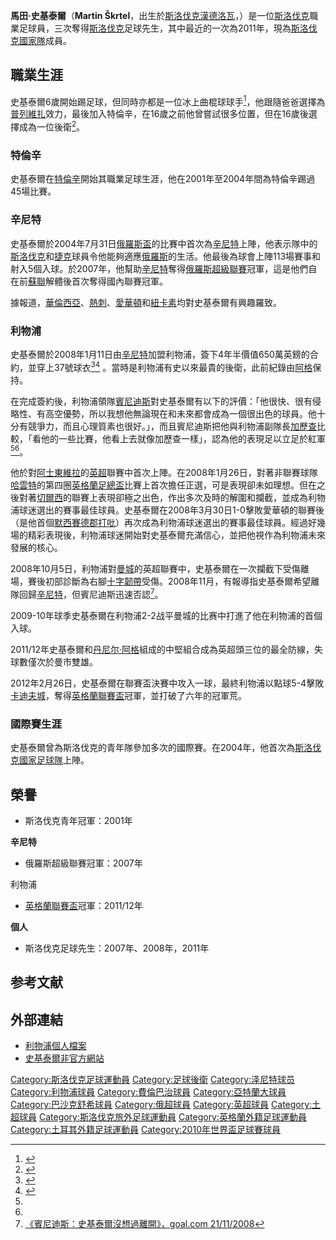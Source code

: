 {{noteTA
|G1=足球
|G2=uefa
|G3=EPL
|G4=liverpoolfc
|T=zh-hans:马丁·什克特尔;zh-hk:馬田·史基泰爾;zh-tw:馬丁·斯科特爾;
|1=zh-hans:什克特尔;zh-hk:史基泰爾;zh-tw:斯科特爾;
|2=zh-hans:泽尼特;zh-hk:辛尼特;zh-tw:澤尼特;
}}
{{Football player infobox
|name                = 馬田·史基泰爾<br />Martin Škrtel
|image               = Martin Škrtel 2019.jpg
|image_size          = 200
|fullname            = Martin Škrtel<ref>{{cite web|title=Premier League Clubs submit Squad Lists |url=http://www.premierleague.com/content/dam/premierleague/site-content/News/publications/squad-lists/squad-lists-september-2011.pdf |publisher=Premier League |accessdate=6 January 2013 |deadurl=yes |archiveurl=https://web.archive.org/web/20130731092613/http://www.premierleague.com/content/dam/premierleague/site-content/News/publications/squad-lists/squad-lists-september-2011.pdf |archivedate=31 July 2013}}</ref>
|birth_date          = {{birth date and age|1984|12|15|df=y}}
|birth_place         = 捷克斯洛伐克[[漢德洛瓦|漢德洛瓦]]
|height              = {{convert|1.93|m|abbr=on}}<ref name="LFC">{{cite web|url = http://www.liverpoolfc.com/team/first-team/player/martin-skrtel|title = Liverpool F.C. Profile|accessdate = 22 April 2011|publisher = Liverpool F.C.|deadurl = yes|archiveurl = https://web.archive.org/web/20160101003203/http://www.liverpoolfc.com/team/first-team/player/martin-skrtel|archivedate =2016-01-01}}</ref>
| nickname = 
|currentclub         = 
|clubnumber          = 
| position = [[中堅|中堅]]
|youthyears1         = |youthclubs1 =普列維扎
|years1              = 2001–2004 |clubs1 = [[特倫欽足球俱樂部|特倫钦]]                           |caps1 = 44  |goals1 = 8
|years2              = 2004–2008 |clubs2 = [[辛尼特|辛尼特]] |caps2 = 74  |goals2 = 3
|years3              = 2008–2016 |clubs3 = [[利物浦足球會|利物浦]]                         |caps3 = 242 |goals3 = 16
|years4              = 2016–2019     |clubs4 = [[費倫巴治|費倫巴治]]            |caps4 = 79   |goals4 = 6
|years5              = 2019     |clubs5 = [[亞特蘭大足球俱樂部|阿特蘭大]]            |caps5 = 0   |goals5 = 0
|years6              = 2019–2021 |clubs6 = [[伊斯坦堡巴沙克舒希足球會|巴沙克舒希]]     |caps6 = 30  |goals6 = 3
|nationalyears1 = 2004–2019 |nationalteam1 = [[斯洛伐克國家足球隊|斯洛伐克]] |nationalcaps1 = 104 |nationalgoals1 = 6
| pcupdate = 2020年12月10日
| ntupdate =
}}
{{中文譯名 
| english      = Martin '''Škrtel'''
| putonghua    = 斯科特尔<br />什克特尔<br />什克尔特尔
| taiwan       = 斯科特爾<br />什克特爾<br />什克爾特爾
| cantonese    = 史基泰爾<small>（[[香港有線電視體育平台|有線]]、[[now_sport|now sport]]）</small><br />史基杜爾<small>（[[香港有線電視體育平台|有線]]）</small><br />史卡迪爾<small>（香港各報章、[[香港賽馬會|香港賽馬會]]）</small><br />史克迪爾<small>（[[澳門彩票有限公司|澳彩]]、7M體育網）</small><br />史加迪爾<br />史基迪爾<small>（星島日報前譯名）</small><br />史加度<small>（利迷論壇）</small><br />史卡度<small>（利物浦球迷會官網）</small><br />史卡圖<small>（[[香港電台|香港電台]][http://www.rthk.org.hk/rthk/news/expressnews/20080109/news_20080109_55_459570.htm]）</small><br />史基度<small>（星島日報前譯名）</small><br />史基圖<small>（蘋果日報前譯名）</small>
|}}
'''馬田·史基泰爾'''（'''Martin Škrtel'''，出生於[[斯洛伐克|斯洛伐克]][[漢德洛瓦|漢德洛瓦]]，{{bd|1984年|12月15日|catIdx=Martin Škrtel}}）是一位[[斯洛伐克|斯洛伐克]]職業足球員，三次奪得[[斯洛伐克|斯洛伐克]]足球先生，其中最近的一次為2011年，現為[[斯洛伐克國家足球隊|斯洛伐克國家隊]]成員。

== 職業生涯 ==
史基泰爾6歲開始踢足球，但同時亦都是一位冰上曲棍球球手<ref name="icehockey previdza">{{cite web
|url=http://www.liverpoolfc.tv/news/drilldown/N158340080111-1217.htm
|title=10 things you didn't know about our new boy
|accessdate=2008-01-11
|date=2008年1月11日
|publisher=[[利物浦足球會|利物浦]]官方網頁
|quote=Skrtel was a competent hockey player and could have followed a career in the sport until his passion for football took over and — fortunately for us — he opted to ply his trade in the world of the beautiful game instead … He rose through the ranks at Slovakian outfit FC Previdza and also played for FC Trencin before leaving his homeland for Zenit in 2004.
|archive-date=2009-03-23
|archive-url=https://web.archive.org/web/20090323001132/http://www.liverpoolfc.tv/news/drilldown/N158340080111-1217.htm
|dead-url=no
}}</ref>，他跟隨爸爸選擇為[[普列維扎|普列維扎]]效力，最後加入特倫辛，在16歲之前他曾嘗試很多位置，但在16歲後選擇成為一位後衛<ref name="zenit bio ru">{{cite web|url=http://fc-zenit.ru/info/person.phtml?id=215|title=Официальный сайт ФК "Зенит" / Мартин Шкртел|accessdate=2008-01-28|publisher=[[辛尼特|辛尼特]]官方網頁|language=ru|quote=Начал заниматься футболом с 6 лет. Воспитанник ФК «Превизда». ... Выступал за юношескую и молодёжную сборные Словакии. ... Карьера игрока. 2001 - 2004 : ФК «Тренчин», Словакия (45 матчей).|deadurl=yes|archiveurl=https://web.archive.org/web/20071016105419/http://fc-zenit.ru/info/person.phtml?id=215|archivedate=2007-10-16}}</ref>。
=== 特倫辛 ===
史基泰爾在[[特倫欽足球俱樂部|特倫辛]]開始其職業足球生涯，他在2001年至2004年間為特倫辛踢過45場比賽。

=== 辛尼特 ===
史基泰爾於2004年7月31日[[俄羅斯盃|俄羅斯盃]]的比賽中首次為[[辛尼特|辛尼特]]上陣，他表示隊中的[[斯洛伐克|斯洛伐克]]和[[捷克|捷克]]球員令他能夠適應[[俄羅斯|俄羅斯]]的生活。他最後為球會上陣113場賽事和射入5個入球。於2007年，他幫助[[辛尼特|辛尼特]]奪得[[俄羅斯超級聯賽|俄羅斯超級聯賽]]冠軍，這是他們自在前[[蘇聯|蘇聯]]解體後首次奪得國內聯賽冠軍。

據報道，[[華倫西亞足球會|華倫西亞]]、[[熱刺|熱刺]]、[[愛華頓|愛華頓]]和[[紐卡素足球會|紐卡素]]均對史基泰爾有興趣羅致。

=== 利物浦 ===
史基泰爾於2008年1月11日由[[辛尼特|辛尼特]]加盟利物浦，簽下4年半價值650萬英鎊的合約，並穿上37號球衣<ref name="liverpool confirmation">{{cite web
|url= http://www.liverpoolfc.tv/news/drilldown/N158347080111-1215.htm
|title= Skrtel signs until 2012
|accessdate= 2008年1月11日
|date= 2008年1月11日
|publisher= [[利物浦足球會|利物浦]]官方網頁
|quote= 
|archive-date= 2009年3月23日
|archive-url= https://web.archive.org/web/20090323001147/http://www.liverpoolfc.tv/news/drilldown/N158347080111-1215.htm
|dead-url= no
}}</ref><ref name="bbc confirmation">{{cite news
 | title = Liverpool confirm Skrtel signing
 | url = http://news.bbc.co.uk/sport1/hi/football/teams/l/liverpool/7176502.stm
 | publisher = [[BBC|BBC Sport]]
 | location = 
 | date = 2008年1月11日
 | accessdate = 2008年1月11日
 | quote = 
 | archive-date = 2008年1月16日
 | archive-url = https://web.archive.org/web/20080116071659/http://news.bbc.co.uk/sport1/hi/football/teams/l/liverpool/7176502.stm
 | dead-url = no
 }}</ref>
。當時是利物浦有史以來最貴的後衛，此前紀錄由[[丹尼尔·阿格|阿格]]保持。


在完成簽約後，利物浦領隊[[賓尼迪斯|賓尼迪斯]]對史基泰爾有以下的評價：「他很快、很有侵略性、有高空優勢，所以我想他無論現在和未來都會成為一個很出色的球員。他十分有競爭力，而且心理質素也很好。」，而且賓尼迪斯把他與利物浦副隊長[[加歷查|加歷查]]比較，「看他的一些比賽，他看上去就像加歷查一樣」，認為他的表現足以立足於紅軍<ref name="liverpool confirmation"/><ref name="bbc confirmation"/>。

他於對[[阿士東維拉|阿士東維拉]]的[[英超|英超]]聯賽中首次上陣。在2008年1月26日，對著非聯賽球隊[[哈雲特與禾達路維足球會|哈雲特]]的第四圈[[英格蘭足總盃|英格蘭足總盃]]比賽上首次擔任正選，可是表現卻未如理想。但在之後對著[[車路士|切爾西]]的聯賽上表現卻極之出色，作出多次及時的解圍和攔截，並成為利物浦球迷選出的賽事最佳球員。史基泰爾在2008年3月30日1-0擊敗愛華頓的聯賽後（是他首個[[默西賽德郡打吡|默西賽德郡打吡]]）再次成為利物浦球迷選出的賽事最佳球員。經過好幾場的精彩表現後，利物浦球迷開始對史基泰爾充滿信心，並把他視作為利物浦未來發展的核心。

2008年10月5日，利物浦對[[曼城|曼城]]的英超聯賽中，史基泰爾在一次攔截下受傷離場，賽後初部診斷為右腳[[十字韌帶|十字韌帶]]受傷。2008年11月，有報導指史基泰爾希望離隊回歸[[辛尼特|辛尼特]]，但賓尼迪斯迅速否認<ref>[http://china.goal.com/hk/Articolo.aspx?ContenutoId=973994 《賓尼迪斯：史基泰爾沒想過離開》，goal.com 21/11/2008]{{dead link|date=2018年5月 |bot=InternetArchiveBot |fix-attempted=yes }}</ref>。

2009-10年球季史基泰爾在利物浦2-2战平曼城的比赛中打進了他在利物浦的首個入球。

2011/12年史基泰爾和[[丹尼尔·阿格|丹尼尔·阿格]]組成的中堅組合成為英超頭三位的最全防線，失球數僅次於曼市雙雄。

2012年2月26日，史基泰爾在聯賽盃決賽中攻入一球，最終利物浦以點球5-4擊敗[[卡迪夫城|卡迪夫城]]，奪得[[英格蘭聯賽盃|英格蘭聯賽盃]]冠軍，並打破了六年的冠軍荒。

=== 國際賽生涯 ===
史基泰爾曾為斯洛伐克的青年隊參加多次的國際賽。在2004年，他首次為[[斯洛伐克國家足球隊|斯洛伐克國家足球隊]]上陣。
== 榮譽 ==
* 斯洛伐克青年冠軍：2001年

'''辛尼特'''
* 俄羅斯超級聯賽冠軍：2007年

;利物浦
* [[英格蘭聯賽盃|英格蘭聯賽盃]]冠軍：2011/12年

'''個人'''
* 斯洛伐克足球先生：2007年、2008年，2011年

== 参考文献 ==
<div class="references-small">
<references />
</div>

== 外部連結 ==
* [https://web.archive.org/web/20080112190802/http://www.liverpoolfc.tv/team/squad/skrtel/ 利物浦個人檔案]
* [https://web.archive.org/web/20080327011221/http://www.skrtel.ru/rus/ 史基泰爾非官方網站]

{{2010年世界盃足球賽斯洛伐克參賽名單}}
{{2016年歐洲國家盃斯洛伐克參賽名單}}

{{DEFAULTSORT:Skrtel, Martin}}

[[Category:斯洛伐克足球運動員|Category:斯洛伐克足球運動員]]
[[Category:足球後衛|Category:足球後衛]]
[[Category:泽尼特球员|Category:泽尼特球员]]
[[Category:利物浦球員|Category:利物浦球員]]
[[Category:費倫巴治球員|Category:費倫巴治球員]]
[[Category:亞特蘭大球員|Category:亞特蘭大球員]]
[[Category:巴沙克舒希球員|Category:巴沙克舒希球員]]
[[Category:俄超球員|Category:俄超球員]]
[[Category:英超球員|Category:英超球員]]
[[Category:土超球員|Category:土超球員]]
[[Category:斯洛伐克旅外足球運動員|Category:斯洛伐克旅外足球運動員]]
[[Category:英格蘭外籍足球運動員|Category:英格蘭外籍足球運動員]]
[[Category:土耳其外籍足球運動員|Category:土耳其外籍足球運動員]]
[[Category:2010年世界盃足球賽球員|Category:2010年世界盃足球賽球員]]